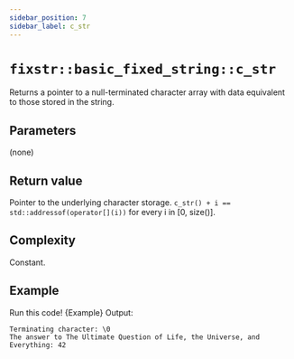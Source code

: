 ```yaml
---
sidebar_position: 7
sidebar_label: c_str
---
```

# `fixstr::basic_fixed_string::c_str`


<CppOverloadList>
    <CppOverload num={1} code={Overload1} />
</CppOverloadList>

Returns a pointer to a null-terminated character array with data equivalent to those stored in the string. 

## Parameters
(none)

## Return value
Pointer to the underlying character storage. 
`c_str() + i == std::addressof(operator[](i))` for every i in [0, size()].

## Complexity
Constant.

## Example

<LinkButton link="https://godbolt.org/z/fjo8rMs6j">Run this code!</LinkButton>
<CodeBlock className="language-cpp">{Example}</CodeBlock>
Output:

```
Terminating character: \0
The answer to The Ultimate Question of Life, the Universe, and Everything: 42
```
